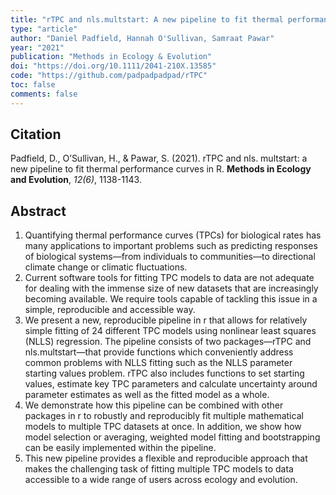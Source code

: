 ```yaml
---
title: "rTPC and nls.multstart: A new pipeline to fit thermal performance curves in R"
type: "article"
author: "Daniel Padfield, Hannah O'Sullivan, Samraat Pawar"
year: "2021"
publication: "Methods in Ecology & Evolution"
doi: "https://doi.org/10.1111/2041-210X.13585"
code: "https://github.com/padpadpadpad/rTPC"
toc: false
comments: false
---
```


## Citation

Padfield, D., O'Sullivan, H., & Pawar, S. (2021). rTPC and nls. multstart: a new pipeline to fit thermal performance curves in R. **Methods in Ecology and Evolution**, *12(6)*, 1138-1143.

## Abstract

1. Quantifying thermal performance curves (TPCs) for biological rates has many applications to important problems such as predicting responses of biological systems—from individuals to communities—to directional climate change or climatic fluctuations.
2. Current software tools for fitting TPC models to data are not adequate for dealing with the immense size of new datasets that are increasingly becoming available. We require tools capable of tackling this issue in a simple, reproducible and accessible way.
3. We present a new, reproducible pipeline in r that allows for relatively simple fitting of 24 different TPC models using nonlinear least squares (NLLS) regression. The pipeline consists of two packages—rTPC and nls.multstart—that provide functions which conveniently address common problems with NLLS fitting such as the NLLS parameter starting values problem. rTPC also includes functions to set starting values, estimate key TPC parameters and calculate uncertainty around parameter estimates as well as the fitted model as a whole.
4. We demonstrate how this pipeline can be combined with other packages in r to robustly and reproducibly fit multiple mathematical models to multiple TPC datasets at once. In addition, we show how model selection or averaging, weighted model fitting and bootstrapping can be easily implemented within the pipeline.
5. This new pipeline provides a flexible and reproducible approach that makes the challenging task of fitting multiple TPC models to data accessible to a wide range of users across ecology and evolution.
